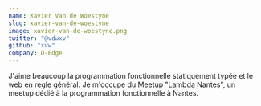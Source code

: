 ```yaml
---
name: Xavier Van de Woestyne
slug: xavier-van-de-woestyne
image: xavier-van-de-woestyne.png
twitter: "@vdwxv"
github: "xvw"
company: D-Edge
---
```


J'aime beaucoup la programmation fonctionnelle statiquement typée et le web en règle général. 
Je m'occupe du Meetup "Lambda Nantes", un meetup dédié à la programmation fonctionnelle à Nantes.
